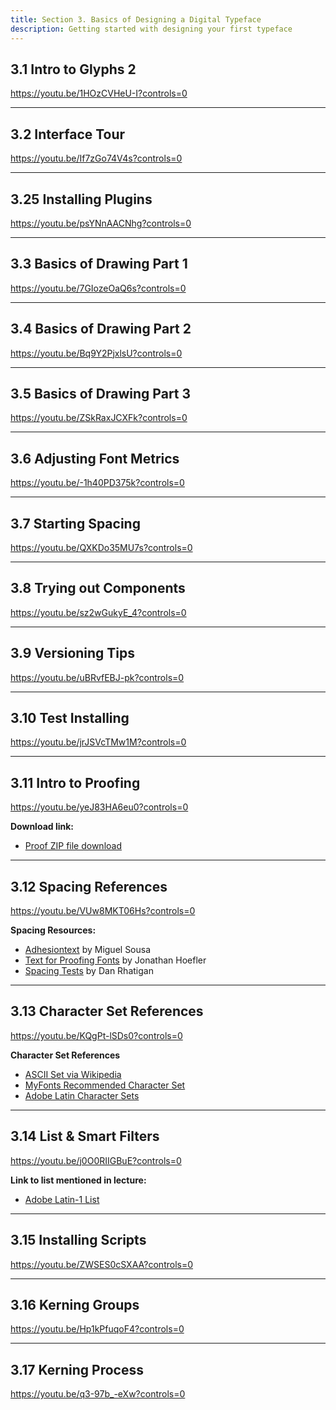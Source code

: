 ```yaml
---
title: Section 3. Basics of Designing a Digital Typeface
description: Getting started with designing your first typeface
---
```


## 3.1 Intro to Glyphs 2

https://youtu.be/1HOzCVHeU-I?controls=0

***

## 3.2 Interface Tour

https://youtu.be/If7zGo74V4s?controls=0

***

## 3.25 Installing Plugins

https://youtu.be/psYNnAACNhg?controls=0

***

## 3.3 Basics of Drawing Part 1

https://youtu.be/7GIozeOaQ6s?controls=0

***

## 3.4 Basics of Drawing Part 2

https://youtu.be/Bq9Y2PjxlsU?controls=0

***

## 3.5 Basics of Drawing Part 3

https://youtu.be/ZSkRaxJCXFk?controls=0

***

## 3.6 Adjusting Font Metrics

https://youtu.be/-1h40PD375k?controls=0

***

## 3.7 Starting Spacing

https://youtu.be/QXKDo35MU7s?controls=0

***

## 3.8 Trying out Components

https://youtu.be/sz2wGukyE_4?controls=0

***

## 3.9 Versioning Tips

https://youtu.be/uBRvfEBJ-pk?controls=0

***

## 3.10 Test Installing

https://youtu.be/jrJSVcTMw1M?controls=0

***

## 3.11 Intro to Proofing

https://youtu.be/yeJ83HA6eu0?controls=0

**Download link:**

* [Proof ZIP file download](https://github.com/lynneyun/foundations-of-type-website/raw/master/src/docs/usage/curriculum/files/3.11/adhesion_proof_files%20(1).zip)

***

## 3.12 Spacing References

https://youtu.be/VUw8MKT06Hs?controls=0

**Spacing Resources:**

* [Adhesiontext](https://adhesiontext.com/) by Miguel Sousa
* [Text for Proofing Fonts](https://www.typography.com/blog/text-for-proofing-fonts) by Jonathan Hoefler
* [Spacing Tests](http://ultrasparky.org/archives/2014/03/spacing_tests.html) by Dan Rhatigan

***

## 3.13 Character Set References

https://youtu.be/KQgPt-lSDs0?controls=0

**Character Set References**

* [ASCII Set via Wikipedia](https://en.wikipedia.org/wiki/ASCII#Character_set)
* [MyFonts Recommended Character Set](https://foundrysupport.monotype.com/hc/en-us/articles/360029280752-MyFonts-Recommended-Character-Set)
* [Adobe Latin Character Sets](https://github.com/adobe-type-tools/adobe-latin-charsets)

***

## 3.14 List & Smart Filters

https://youtu.be/j0O0RIIGBuE?controls=0

**Link to list mentioned in lecture:**

* <a href="https://raw.githubusercontent.com/lynneyun/foundations-of-type-website/master/src/docs/usage/curriculum/files/3.14/Adobe_Latin-1_List.txt?token=AJJPORYONTATMDNUOUEPA63BM5KRS" target="_blank">Adobe Latin-1 List</a>

***

## 3.15 Installing Scripts

https://youtu.be/ZWSES0cSXAA?controls=0

***

## 3.16 Kerning Groups

https://youtu.be/Hp1kPfuqoF4?controls=0

***

## 3.17 Kerning Process

https://youtu.be/q3-97b_-eXw?controls=0
